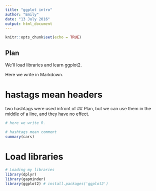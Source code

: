 ```yaml
---
title: "ggplot intro"
author: "Emily"
date: "13 July 2016"
output: html_document
---
```


```r
knitr::opts_chunk$set(echo = TRUE)
```

## Plan

We'll load libraries and learn ggplot2.

Here we write in Markdown.

# hastags mean headers 

two hashtags were used infront of ## Plan, but we can use them in the middle of a line, and they have no effect.

```r
# here we write R.

# hashtags mean comment
summary(cars)
```

# Load libraries
```r
# Loading my libraries
library(dplyr)
library(gapminder)
library(ggplot2) # install.packages('ggplot2')
```

